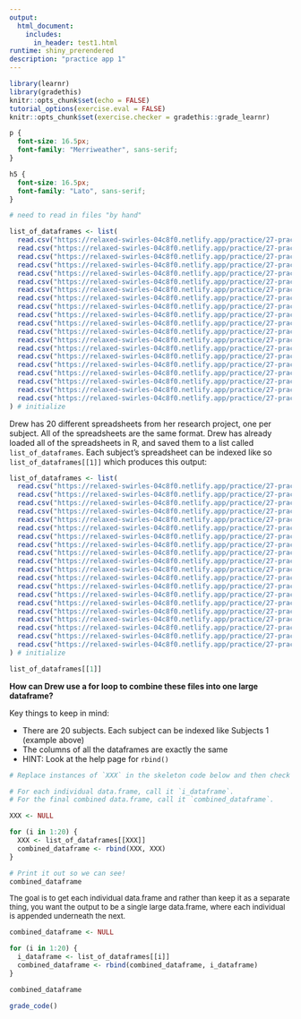 ```yaml
---
output: 
  html_document:
    includes:
      in_header: test1.html
runtime: shiny_prerendered
description: "practice app 1"
---
```


```r
library(learnr)
library(gradethis)
knitr::opts_chunk$set(echo = FALSE)
tutorial_options(exercise.eval = FALSE)
knitr::opts_chunk$set(exercise.checker = gradethis::grade_learnr)

```

```css
p {
  font-size: 16.5px;
  font-family: "Merriweather", sans-serif;
}

h5 {
  font-size: 16.5px;
  font-family: "Lato", sans-serif;
}

```

```r

# need to read in files "by hand"

list_of_dataframes <- list(
  read.csv("https://relaxed-swirles-04c8f0.netlify.app/practice/27-practice_files/data/subject1.csv"),
  read.csv("https://relaxed-swirles-04c8f0.netlify.app/practice/27-practice_files/data/subject2.csv"),
  read.csv("https://relaxed-swirles-04c8f0.netlify.app/practice/27-practice_files/data/subject3.csv"),
  read.csv("https://relaxed-swirles-04c8f0.netlify.app/practice/27-practice_files/data/subject4.csv"),
  read.csv("https://relaxed-swirles-04c8f0.netlify.app/practice/27-practice_files/data/subject5.csv"),
  read.csv("https://relaxed-swirles-04c8f0.netlify.app/practice/27-practice_files/data/subject6.csv"),
  read.csv("https://relaxed-swirles-04c8f0.netlify.app/practice/27-practice_files/data/subject7.csv"),
  read.csv("https://relaxed-swirles-04c8f0.netlify.app/practice/27-practice_files/data/subject8.csv"),
  read.csv("https://relaxed-swirles-04c8f0.netlify.app/practice/27-practice_files/data/subject9.csv"),
  read.csv("https://relaxed-swirles-04c8f0.netlify.app/practice/27-practice_files/data/subject10.csv"),
  read.csv("https://relaxed-swirles-04c8f0.netlify.app/practice/27-practice_files/data/subject11.csv"),
  read.csv("https://relaxed-swirles-04c8f0.netlify.app/practice/27-practice_files/data/subject12.csv"),
  read.csv("https://relaxed-swirles-04c8f0.netlify.app/practice/27-practice_files/data/subject13.csv"),
  read.csv("https://relaxed-swirles-04c8f0.netlify.app/practice/27-practice_files/data/subject14.csv"),
  read.csv("https://relaxed-swirles-04c8f0.netlify.app/practice/27-practice_files/data/subject15.csv"),
  read.csv("https://relaxed-swirles-04c8f0.netlify.app/practice/27-practice_files/data/subject16.csv"),
  read.csv("https://relaxed-swirles-04c8f0.netlify.app/practice/27-practice_files/data/subject17.csv"),
  read.csv("https://relaxed-swirles-04c8f0.netlify.app/practice/27-practice_files/data/subject18.csv"),
  read.csv("https://relaxed-swirles-04c8f0.netlify.app/practice/27-practice_files/data/subject19.csv"),
  read.csv("https://relaxed-swirles-04c8f0.netlify.app/practice/27-practice_files/data/subject20.csv")
) # initialize


```

Drew has 20 different spreadsheets from her research project, one per subject. All of the spreadsheets are the same format. Drew has already loaded all of the spreadsheets in R, and saved them to a list called `list_of_dataframes`. Each subject's spreadsheet can be indexed like so `list_of_dataframes[[1]]` which produces this output:

```r

list_of_dataframes <- list(
  read.csv("https://relaxed-swirles-04c8f0.netlify.app/practice/27-practice_files/data/subject1.csv"),
  read.csv("https://relaxed-swirles-04c8f0.netlify.app/practice/27-practice_files/data/subject2.csv"),
  read.csv("https://relaxed-swirles-04c8f0.netlify.app/practice/27-practice_files/data/subject3.csv"),
  read.csv("https://relaxed-swirles-04c8f0.netlify.app/practice/27-practice_files/data/subject4.csv"),
  read.csv("https://relaxed-swirles-04c8f0.netlify.app/practice/27-practice_files/data/subject5.csv"),
  read.csv("https://relaxed-swirles-04c8f0.netlify.app/practice/27-practice_files/data/subject6.csv"),
  read.csv("https://relaxed-swirles-04c8f0.netlify.app/practice/27-practice_files/data/subject7.csv"),
  read.csv("https://relaxed-swirles-04c8f0.netlify.app/practice/27-practice_files/data/subject8.csv"),
  read.csv("https://relaxed-swirles-04c8f0.netlify.app/practice/27-practice_files/data/subject9.csv"),
  read.csv("https://relaxed-swirles-04c8f0.netlify.app/practice/27-practice_files/data/subject10.csv"),
  read.csv("https://relaxed-swirles-04c8f0.netlify.app/practice/27-practice_files/data/subject11.csv"),
  read.csv("https://relaxed-swirles-04c8f0.netlify.app/practice/27-practice_files/data/subject12.csv"),
  read.csv("https://relaxed-swirles-04c8f0.netlify.app/practice/27-practice_files/data/subject13.csv"),
  read.csv("https://relaxed-swirles-04c8f0.netlify.app/practice/27-practice_files/data/subject14.csv"),
  read.csv("https://relaxed-swirles-04c8f0.netlify.app/practice/27-practice_files/data/subject15.csv"),
  read.csv("https://relaxed-swirles-04c8f0.netlify.app/practice/27-practice_files/data/subject16.csv"),
  read.csv("https://relaxed-swirles-04c8f0.netlify.app/practice/27-practice_files/data/subject17.csv"),
  read.csv("https://relaxed-swirles-04c8f0.netlify.app/practice/27-practice_files/data/subject18.csv"),
  read.csv("https://relaxed-swirles-04c8f0.netlify.app/practice/27-practice_files/data/subject19.csv"),
  read.csv("https://relaxed-swirles-04c8f0.netlify.app/practice/27-practice_files/data/subject20.csv")
) # initialize

list_of_dataframes[[1]]
```

**How can Drew use a for loop to combine these files into one large dataframe?**

Key things to keep in mind:

- There are 20 subjects. Each subject can be indexed like Subjects 1 (example above)
- The columns of all the dataframes are exactly the same
- HINT: Look at the help page for `rbind()`


```r
# Replace instances of `XXX` in the skeleton code below and then check your # result.

# For each individual data.frame, call it `i_dataframe`.
# For the final combined data.frame, call it `combined_dataframe`. 

XXX <- NULL

for (i in 1:20) {
  XXX <- list_of_dataframes[[XXX]]
  combined_dataframe <- rbind(XXX, XXX)
}

# Print it out so we can see!
combined_dataframe
```

<div id="ex1-hint">

<font size="-1.5">
The goal is to get each individual data.frame and rather than keep it as a separate thing, you want the output to be a single large data.frame, where each individual is appended underneath the next. 
</font>
</div>


```r
combined_dataframe <- NULL

for (i in 1:20) {
  i_dataframe <- list_of_dataframes[[i]]
  combined_dataframe <- rbind(combined_dataframe, i_dataframe)
}

combined_dataframe
```

```r
grade_code()
```

<div data-iframe-height></div>